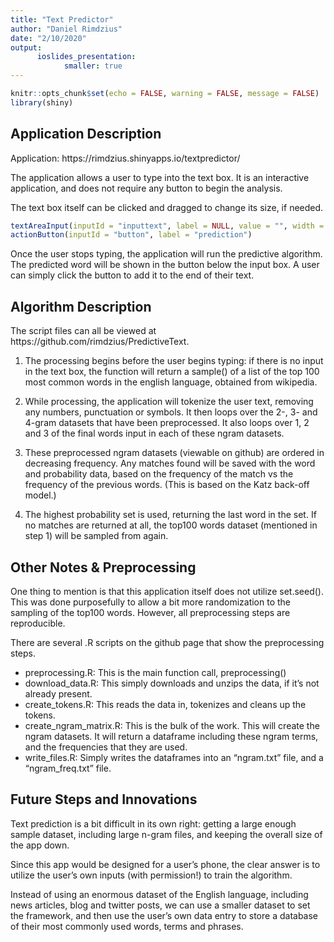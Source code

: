 ```yaml
---
title: "Text Predictor"
author: "Daniel Rimdzius"
date: "2/10/2020"
output:
      ioslides_presentation:
            smaller: true
---
```


```r
knitr::opts_chunk$set(echo = FALSE, warning = FALSE, message = FALSE)
library(shiny)
```

## Application Description
Application: https://rimdzius.shinyapps.io/textpredictor/

The application allows a user to type into the text box. It is an interactive
application, and does not require any button to begin the analysis.

The text box itself can be clicked and dragged to change its size, if needed.
```r
textAreaInput(inputId = "inputtext", label = NULL, value = "", width = "500px", height = "200px", resize = "both")
actionButton(inputId = "button", label = "prediction")
```

Once the user stops typing, the application will run the predictive algorithm.
The predicted word will be shown in the button below the input box. A user
can simply click the button to add it to the end of their text.


## Algorithm Description
The script files can all be viewed at https://github.com/rimdzius/PredictiveText.

1. The processing begins before the user begins typing: if there is no input in the
text box, the function will return a sample() of a list of the top 100 most common
words in the english language, obtained from wikipedia.

2. While processing, the application will tokenize the user text, removing any numbers,
punctuation or symbols. It then loops over the 2-, 3- and 4-gram datasets that
have been preprocessed. It also loops over 1, 2 and 3 of the final words input
in each of these ngram datasets.

3. These preprocessed ngram datasets (viewable on github) are ordered in decreasing
frequency. Any matches found will be saved with the word and probability data,
based on the frequency of the match vs the frequency of the previous words. (This
is based on the Katz back-off model.)

4. The highest probability set is used, returning the last word in the set. If 
no matches are returned at all, the top100 words dataset (mentioned in step 1)
will be sampled from again.


## Other Notes & Preprocessing
One thing to mention is that this application itself does not utilize set.seed().
This was done purposefully to allow a bit more randomization to the sampling of
the top100 words. However, all preprocessing steps are reproducible.

There are several .R scripts on the github page that show the preprocessing steps.

* preprocessing.R: This is the main function call, preprocessing()
* download_data.R: This simply downloads and unzips the data, if it's not already present.
* create_tokens.R: This reads the data in, tokenizes and cleans up the tokens.
* create_ngram_matrix.R: This is the bulk of the work. This will create the ngram datasets. It will return a dataframe including these ngram terms, and the frequencies that they are used.
* write_files.R: Simply writes the dataframes into an "ngram.txt" file, and a "ngram_freq.txt" file.


## Future Steps and Innovations
Text prediction is a bit difficult in its own right: getting a large enough
sample dataset, including large n-gram files, and keeping the overall size of
the app down.

Since this app would be designed for a user's phone, the clear answer is to
utilize the user's own inputs (with permission!) to train the algorithm.

Instead of using an enormous dataset of the English language, including news
articles, blog and twitter posts, we can use a smaller dataset to set the framework,
and then use the user's own data entry to store a database of their most commonly
used words, terms and phrases.

